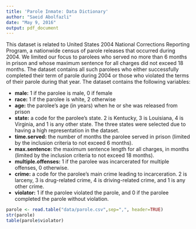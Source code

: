 ```yaml
---
title: 'Parole Inmate: Data Dictionary'
author: "Saeid Abolfazli"
date: "May 9, 2016"
output: pdf_document
---
```

This dataset is related to United States 2004 National Corrections Reporting Program, a nationwide census of parole releases that occurred during 2004. We limited our focus to parolees who served no more than 6 months in prison and whose maximum sentence for all charges did not exceed 18 months. The dataset contains all such parolees who either successfully completed their term of parole during 2004 or those who violated the terms of their parole during that year. The dataset contains the following variables:

* **male:** 1 if the parolee is male, 0 if female
* **race:** 1 if the parolee is white, 2 otherwise
* **age:** the parolee's age (in years) when he or she was released from prison
* **state:** a code for the parolee's state. 2 is Kentucky, 3 is Louisiana, 4 is Virginia, and 1 is any other state. The three states were selected due to having a high representation in the dataset.
* **time.served:** the number of months the parolee served in prison (limited by the inclusion criteria to not exceed 6 months).
* **max.sentence:** the maximum sentence length for all charges, in months (limited by the inclusion criteria to not exceed 18 months).
* **multiple.offenses:** 1 if the parolee was incarcerated for multiple offenses, 0 otherwise.
* **crime:** a code for the parolee's main crime leading to incarceration. 2 is larceny, 3 is drug-related crime, 4 is driving-related crime, and 1 is any other crime.
* **violator:** 1 if the parolee violated the parole, and 0 if the parolee completed the parole without violation.

```r
parole <- read.table("data/parole.csv",sep=",", header=TRUE)
str(parole)
table(parole$violator)
```
